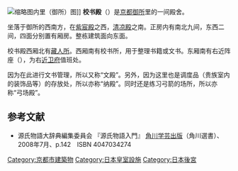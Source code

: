 [[File:DairiPlan.png|缩略图]]内里（御所）图]]
'''校书殿'''（{{jp|j=校書殿|hg=きょうしょでん|rm=Kyōsyoden|help=no}}）是[[京都御所|京都御所]]里的一间殿舍。

坐落于御所的西南方，在[[紫宸殿|紫宸殿]]之西，[[清凉殿|清凉殿]]之南。正房内有南北九间，东西二间，四面分别置有厢房。整栋建筑面向东面。

校书殿西厢北有[[藏人所|藏人所]]。西厢南有校书所，用于整理书籍或文书。东厢南有右近阵座（{{jp|j=右近陣座|hg=うこんのじんのざ|rm=Ukonjinnoza|help=no}}），为右[[近卫府|近卫府]]值班处。

因为在此进行文书管理，所以又称“文殿”。另外，因为这里也是调度品（贵族室内的装饰品等）的存放处，所以亦称“纳殿”。同时还是练习弓箭的场所，所以亦称“弓场殿”。

== 参考文献 ==
* 源氏物語大辞典編集委員会 『源氏物語入門』 [[角川學藝出版|角川学芸出版]]（角川選書）、2008年7月、p.142　ISBN 4047034274

[[Category:京都市建築物|Category:京都市建築物]]
[[Category:日本皇室設施|Category:日本皇室設施]]
[[Category:日本後宮|Category:日本後宮]]